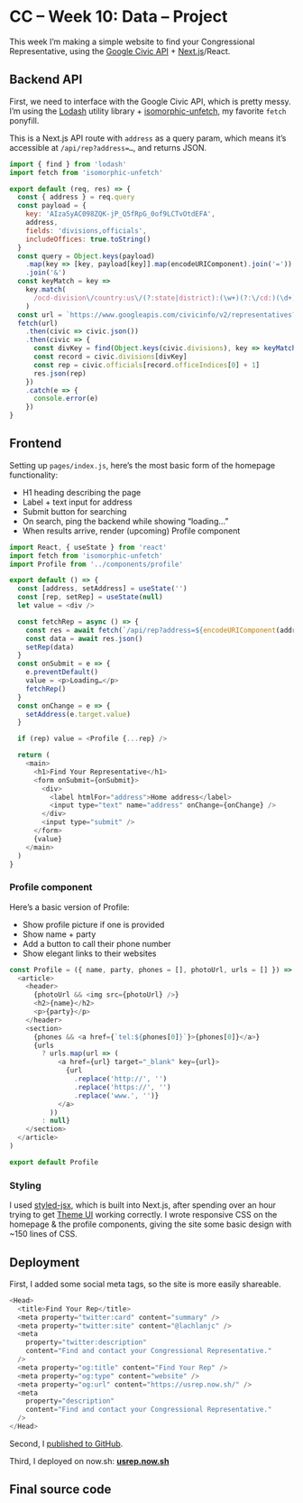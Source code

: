 
# CC – Week 10: Data – Project

This week I’m making a simple website to find your Congressional Representative, using the [Google Civic API](https://developers.google.com/civic-information) + [Next.js](https://nextjs.org)/React.

<Glitch src="https://glitch.com/embed/#!/embed/usrep?path=pages/index.js&previewSize=100" />

## Backend API

First, we need to interface with the Google Civic API, which is pretty messy. I’m using the [Lodash](https://lodash.com) utility library + [isomorphic-unfetch](https://github.com/developit/unfetch/tree/master/packages/isomorphic-unfetch), my favorite `fetch` ponyfill.

This is a Next.js API route with `address` as a query param, which means it’s accessible at `/api/rep?address=…`, and returns JSON.

```js
import { find } from 'lodash'
import fetch from 'isomorphic-unfetch'

export default (req, res) => {
  const { address } = req.query
  const payload = {
    key: 'AIzaSyAC098ZQK-jP_Q5fRpG_0of9LCTvOtdEFA',
    address,
    fields: 'divisions,officials',
    includeOffices: true.toString()
  }
  const query = Object.keys(payload)
    .map(key => [key, payload[key]].map(encodeURIComponent).join('='))
    .join('&')
  const keyMatch = key =>
    key.match(
      /ocd-division\/country:us\/(?:state|district):(\w+)(?:\/cd:)(\d+)/
    )
  const url = `https://www.googleapis.com/civicinfo/v2/representatives?${query}`
  fetch(url)
    .then(civic => civic.json())
    .then(civic => {
      const divKey = find(Object.keys(civic.divisions), key => keyMatch(key))
      const record = civic.divisions[divKey]
      const rep = civic.officials[record.officeIndices[0] + 1]
      res.json(rep)
    })
    .catch(e => {
      console.error(e)
    })
}
```

## Frontend

Setting up `pages/index.js`, here’s the most basic form of the homepage functionality:

- H1 heading describing the page
- Label + text input for address
- Submit button for searching
- On search, ping the backend while showing “loading…”
- When results arrive, render (upcoming) Profile component

```js
import React, { useState } from 'react'
import fetch from 'isomorphic-unfetch'
import Profile from '../components/profile'

export default () => {
  const [address, setAddress] = useState('')
  const [rep, setRep] = useState(null)
  let value = <div />

  const fetchRep = async () => {
    const res = await fetch(`/api/rep?address=${encodeURIComponent(address)}`)
    const data = await res.json()
    setRep(data)
  }
  const onSubmit = e => {
    e.preventDefault()
    value = <p>Loading…</p>
    fetchRep()
  }
  const onChange = e => {
    setAddress(e.target.value)
  }

  if (rep) value = <Profile {...rep} />

  return (
    <main>
      <h1>Find Your Representative</h1>
      <form onSubmit={onSubmit}>
        <div>
          <label htmlFor="address">Home address</label>
          <input type="text" name="address" onChange={onChange} />
        </div>
        <input type="submit" />
      </form>
      {value}
    </main>
  )
}
```

### Profile component

Here’s a basic version of Profile:

- Show profile picture if one is provided
- Show name + party
- Add a button to call their phone number
- Show elegant links to their websites

```js
const Profile = ({ name, party, phones = [], photoUrl, urls = [] }) => (
  <article>
    <header>
      {photoUrl && <img src={photoUrl} />}
      <h2>{name}</h2>
      <p>{party}</p>
    </header>
    <section>
      {phones && <a href={`tel:${phones[0]}`}>{phones[0]}</a>}
      {urls
        ? urls.map(url => (
            <a href={url} target="_blank" key={url}>
              {url
                .replace('http://', '')
                .replace('https://', '')
                .replace('www.', '')}
            </a>
          ))
        : null}
    </section>
  </article>
)

export default Profile
```

### Styling

I used [styled-jsx](https://github.com/zeit/styled-jsx), which is built into Next.js, after spending over an hour trying to get [Theme UI](https://theme-ui.com/) working correctly. I wrote responsive CSS on the homepage & the profile components, giving the site some basic design with ~150 lines of CSS.

## Deployment

First, I added some social meta tags, so the site is more easily shareable.

```js
<Head>
  <title>Find Your Rep</title>
  <meta property="twitter:card" content="summary" />
  <meta property="twitter:site" content="@lachlanjc" />
  <meta
    property="twitter:description"
    content="Find and contact your Congressional Representative."
  />
  <meta property="og:title" content="Find Your Rep" />
  <meta property="og:type" content="website" />
  <meta property="og:url" content="https://usrep.now.sh/" />
  <meta
    property="description"
    content="Find and contact your Congressional Representative."
  />
</Head>
```

Second, I [published to GitHub](https://github.com/lachlanjc/rep).

Third, I deployed on now.sh: [**usrep.now.sh**](https://usrep.now.sh/)

## Final source code

<Glitch src="https://glitch.com/embed/#!/embed/usrep?path=pages/index.js&previewSize=0" />
